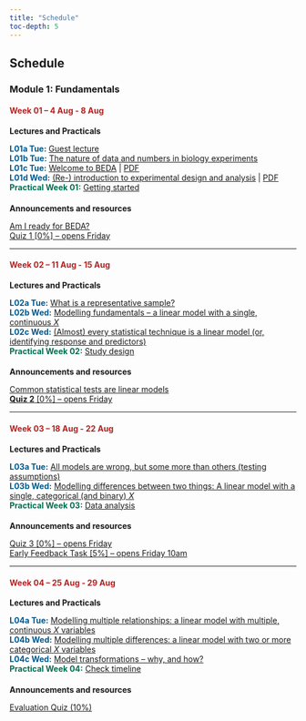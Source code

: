 ```yaml
---
title: "Schedule"
toc-depth: 5
---
```


:::{.column-page}
:::{.text-center}
## Schedule
:::

### Module 1: Fundamentals

:::{.grid}
::: {.g-col-12 .g-col-sm-12 .g-col-md-8}
#### [**Week 01** -- 4 Aug - 8 Aug]{style="color: firebrick;"}

**<i class="bi bi-book-fill"></i> Lectures and Practicals**

[**L01a Tue:**]{style="color: #00598dff;"} [Guest lecture](https://canvas.sydney.edu.au/courses/67437/modules/items/2829563) <br>
[**L01b Tue:**]{style="color: #00598dff;"} [The nature of data and numbers in biology experiments](https://canvas.sydney.edu.au/courses/67437/modules/items/2831187) <br>
[**L01c Tue:**]{style="color: #00598dff;"} [Welcome to BEDA](https://biol2022.github.io/L00-Welcome-to-BEDA) | [<i class="bi bi-book-fill"></i> PDF](https://biol2022.github.io/L00-Welcome-to-BEDA/L00-welcome.pdf) <br>
[**L01d Wed:**]{style="color: #00598dff;"} [(Re-) introduction to experimental design and analysis](https://biol2022.github.io/L01-intro-exp-design-analysis) | [<i class="bi bi-book-fill"></i> PDF](https://biol2022.github.io/L01-intro-exp-design-analysis/L01c-Introduction.pdf) <br>
[**Practical Week 01:**]{style="color: #006e51ff;"} [Getting started](module01/102-week01.qmd)
:::

::: {.g-col-12 .g-col-sm-12 .g-col-md-4}
####

**<i class="bi bi-megaphone-fill"></i> Announcements and resources**

[<i class="bi bi-question-circle-fill"></i> Am I ready for BEDA?](prerequisites.qmd) <br>
[<i class="bi bi-clipboard-check-fill"></i> Quiz 1 [0%] -- opens Friday](https://canvas.sydney.edu.au/courses/67437/assignments/626420)
:::
:::

-----

:::{.grid}
::: {.g-col-12 .g-col-sm-12 .g-col-md-8}
#### [**Week 02** -- 11 Aug - 15 Aug]{style="color: firebrick;"}

**<i class="bi bi-book-fill"></i> Lectures and Practicals**

[**L02a Tue:**]{style="color: #00598dff;"} [What is a representative sample?](https://biol2022.github.io/L02a-represenative-sampling/) <br>
[**L02b Wed:**]{style="color: #00598dff;"} [Modelling fundamentals – a linear model with a single, continuous $X$](https://biol2022.github.io/L02b-linear-model/) <br>
[**L02c Wed:**]{style="color: #00598dff;"} [(Almost) every statistical technique is a linear model (or, identifying response and predictors)](https://biol2022.github.io/L02c-all-linear-model/) <br>
[**Practical Week 02:**]{style="color: #006e51ff;"} [Study design](module01/103-week02.qmd)
:::

::: {.g-col-12 .g-col-sm-12 .g-col-md-4}
####

**<i class="bi bi-megaphone-fill"></i> Announcements and resources**

[<i class="bi bi-bookmark-star-fill"></i> Common statistical tests are linear models](https://lindeloev.github.io/tests-as-linear/) <br>
[<i class="bi bi-calendar2"></i> **Quiz 2** [0%] -- opens Friday](https://canvas.sydney.edu.au/courses/67437/assignments/626421)

:::
:::

-----

:::{.grid}
::: {.g-col-12 .g-col-sm-12 .g-col-md-8}
#### [**Week 03** -- 18 Aug - 22 Aug]{style="color: firebrick;"}

**<i class="bi bi-book-fill"></i> Lectures and Practicals**

[**L03a Tue:**]{style="color: #00598dff;"} [All models are wrong, but some more than others (testing assumptions)](https://biol2022.github.io/L03a-model-appropriate/) <br>
[**L03b Wed:**]{style="color: #00598dff;"} [Modelling differences between two things: A linear model with a single, categorical (and binary) $X$](https://biol2022.github.io/L03b-ttests/) <br>
[**Practical Week 03:**]{style="color: #006e51ff;"} [Data analysis](https://biol2022.github.io/BEDA-handbook/module01/104-week03.html)
:::

::: {.g-col-12 .g-col-sm-12 .g-col-md-4}
####

**<i class="bi bi-megaphone-fill"></i> Announcements and resources**

[<i class="bi bi-calendar2"></i> Quiz 3 [0%] -- opens Friday](https://canvas.sydney.edu.au/courses/67437/assignments/626422) <br>
[<i class="bi bi-calendar2"></i> Early Feedback Task [5%] -- opens Friday 10am](https://canvas.sydney.edu.au/courses/67437/assignments/638396)
:::
:::




-----

:::{.grid}
::: {.g-col-12 .g-col-sm-12 .g-col-md-8}
#### [**Week 04** -- 25 Aug - 29 Aug]{style="color: firebrick;"}

**<i class="bi bi-book-fill"></i> Lectures and Practicals**

[**L04a Tue:**]{style="color: #00598dff;"} [Modelling multiple relationships: a linear model with multiple, continuous $X$ variables](https://biol2022.github.io/L04a-mlr/) <br>
[**L04b Wed:**]{style="color: #00598dff;"} [Modelling multiple differences: a linear model with two or more categorical $X$ variables](https://biol2022.github.io/L04b-anova/) <br>
[**L04c Wed:**]{style="color: #00598dff;"} [Model transformations -- why, and how?](https://biol2022.github.io/L04c-model-transformations/) <br>
[**Practical Week 04:**]{style="color: #006e51ff;"} [Check timeline](#)
:::

::: {.g-col-12 .g-col-sm-12 .g-col-md-4}
####

**<i class="bi bi-megaphone-fill"></i> Announcements and resources**

[Evaluation Quiz (10%)](#)

:::
:::
:::
